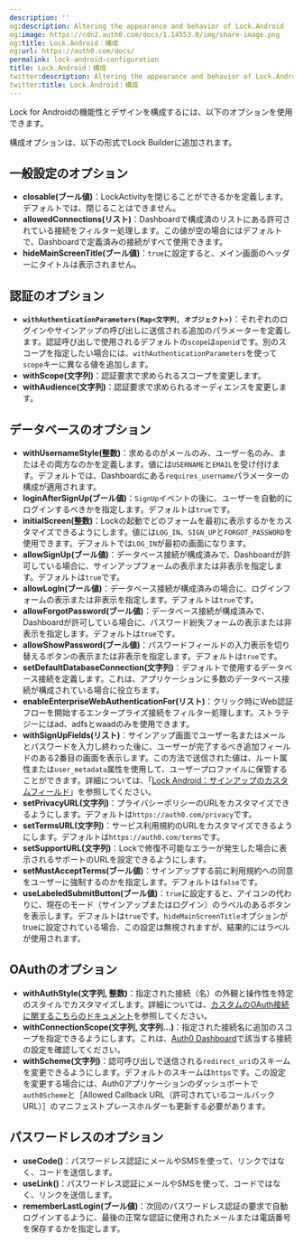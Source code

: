 ```yaml
---
description: ''
og:description: Altering the appearance and behavior of Lock.Android
og:image: https://cdn2.auth0.com/docs/1.14553.0/img/share-image.png
og:title: Lock.Android：構成
og:url: https://auth0.com/docs/
permalink: lock-android-configuration
title: Lock.Android：構成
twitter:description: Altering the appearance and behavior of Lock.Android
twitter:title: Lock.Android：構成
---
```


Lock for Androidの機能性とデザインを構成するには、以下のオプションを使用できます。

構成オプションは、以下の形式でLock Builderに追加されます。



## 一般設定のオプション

* **closable(ブール値)**：LockActivityを閉じることができるかを定義します。デフォルトでは、閉じることはできません。
* **allowedConnections(リスト)**：Dashboardで構成済のリストにある許可されている接続をフィルター処理します。この値が空の場合にはデフォルトで、Dashboardで定義済みの接続がすべて使用できます。
* **hideMainScreenTitle(ブール値)**：`true`に設定すると、メイン画面のヘッダーにタイトルは表示されません。

## 認証のオプション

* **`withAuthenticationParameters(Map<文字列, オブジェクト>)`**：それぞれのログインやサインアップの呼び出しに送信される追加のパラメーターを定義します。認証呼び出しで使用されるデフォルトの`scope`は`openid`です。別のスコープを指定したい場合には、`withAuthenticationParameters`を使って`scope`キーに異なる値を追加します。
* **withScope(文字列)**：認証要求で求められるスコープを変更します。
* **withAudience(文字列)**：認証要求で求められるオーディエンスを変更します。

## データベースのオプション

* **withUsernameStyle(整数)**：求めるのがメールのみ、ユーザー名のみ、またはその両方なのかを定義します。値には`USERNAME`と`EMAIL`を受け付けます。デフォルトでは、Dashboardにある`requires_username`パラメーターの構成が適用されます。
* **loginAfterSignUp(ブール値)**：`SignUp`イベントの後に、ユーザーを自動的にログインするべきかを指定します。デフォルトは`true`です。
* **initialScreen(整数)**：Lockの起動でどのフォームを最初に表示するかをカスタマイズできるようにします。値には`LOG_IN`、`SIGN_UP`と`FORGOT_PASSWORD`を使用できます。デフォルトでは`LOG_IN`が最初の画面になります。
* **allowSignUp(ブール値)**：データベース接続が構成済みで、Dashboardが許可している場合に、サインアップフォームの表示または非表示を指定します。デフォルトは`true`です。
* **allowLogIn(ブール値)**：データベース接続が構成済みの場合に、ログインフォームの表示または非表示を指定します。デフォルトは`true`です。
* **allowForgotPassword(ブール値)**：データベース接続が構成済みで、Dashboardが許可している場合に、パスワード紛失フォームの表示または非表示を指定します。デフォルトは`true`です。
* **allowShowPassword(ブール値)**：パスワードフィールドの入力表示を切り替えるボタンの表示または非表示を指定します。デフォルトは`true`です。
* **setDefaultDatabaseConnection(文字列)**：デフォルトで使用するデータベース接続を定義します。これは、アプリケーションに多数のデータベース接続が構成されている場合に役立ちます。
* **enableEnterpriseWebAuthenticationFor(リスト)**：クリック時にWeb認証フローを開始するエンタープライズ接続をフィルター処理します。ストラテジーにはad、adfsとwaadのみを使用できます。
* **withSignUpFields(リスト)**：サインアップ画面でユーザー名またはメールとパスワードを入力し終わった後に、ユーザーが完了するべき追加フィールドのある2番目の画面を表示します。この方法で送信された値は、ルート属性または`user_metadata`属性を使用して、ユーザープロファイルに保管することができます。詳細については、「[Lock Android：サインアップのカスタムフィールド](/libraries/lock-android/lock-android-custom-fields-at-signup)」を参照してください。
* **setPrivacyURL(文字列)**：プライバシーポリシーのURLをカスタマイズできるようにします。デフォルトは`https://auth0.com/privacy`です。
* **setTermsURL(文字列)**：サービス利用規約のURLをカスタマイズできるようにします。デフォルトは`https://auth0.com/terms`です。
* **setSupportURL(文字列)**：Lockで修復不可能なエラーが発生した場合に表示されるサポートのURLを設定できるようにします。
* **setMustAcceptTerms(ブール値)**：サインアップする前に利用規約への同意をユーザーに強制するのかを指定します。デフォルトは`false`です。
* **useLabeledSubmitButton(ブール値)**：`true`に設定すると、アイコンの代わりに、現在のモード（サインアップまたはログイン）のラベルのあるボタンを表示します。デフォルトは`true`です。`hideMainScreenTitle`オプションがtrueに設定されている場合、この設定は無視されますが、結果的にはラベルが使用されます。

## OAuthのオプション

* **withAuthStyle(文字列, 整数)**：指定された接続（名）の外観と操作性を特定のスタイルでカスタマイズします。詳細については、[カスタムのOAuth接続に関するこちらのドキュメント](/libraries/lock-android/lock-android-custom-theming)を参照してください。
* **withConnectionScope(文字列, 文字列...)**：指定された接続名に追加のスコープを指定できるようにします。これは、[Auth0 Dashboard](%24%7Bmanage_url%7D)で該当する接続の設定を確認してください。
* **withScheme(文字列)**：認可呼び出しで送信される`redirect_uri`のスキームを変更できるようにします。デフォルトのスキームは`https`です。この設定を変更する場合には、Auth0アプリケーションのダッシュボートで`auth0Scheme`と［Allowed Callback URL（許可されているコールバックURL）］のマニフェストプレースホルダーも更新する必要があります。

## パスワードレスのオプション

* **useCode()**：パスワードレス認証にメールやSMSを使って、リンクではなく、コードを送信します。
* **useLink()**：パスワードレス認証にメールやSMSを使って、コードではなく、リンクを送信します。
* **rememberLastLogin(ブール値)**：次回のパスワードレス認証の要求で自動ログインするように、最後の正常な認証に使用されたメールまたは電話番号を保存するかを指定します。
